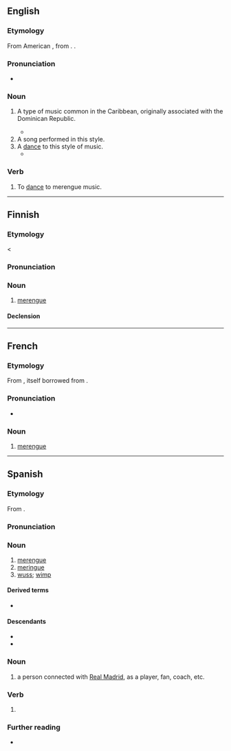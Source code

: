 ==English==
{{wikipedia}}

===Etymology===
From American {{bor|en|es|merengue}}, from {{der|en|fr|meringue}}. {{doublet|en|meringue}}.

===Pronunciation===
* {{IPA|en|/məˈɹɛŋɡeɪ/}}

===Noun===
{{en-noun|~}}

# {{lb|en|music|uncountable}} A type of music common in the Caribbean, originally associated with the Dominican Republic.
#* {{quote-journal|en|2007|January 7|Alex Mindlin|For a Shuttered Marina, Some Regret, Some Relief|New York Times|url=http://www.nytimes.com/2007/01/07/nyregion/thecity/07mari.html
|passage=The marina was a mainstay of the neighborhood, and Mr. O’Rourke was known for staging salsa and '''merengue''' concerts.}}
# A song performed in this style.
# A [[dance]] to this style of music.
#* {{quote-book|en|title=Latin Dance|author=Elizabeth Drake-Boyt|year=2011|page=86|ISBN=0313376093|passage=If Trujillo said everybody had to dance the '''merengue''', then everybody danced the '''merengue''', for so feared was he by Dominicans that it was said that even a glance from him had the power to kill someone from across the street.}}

===Verb===
{{en-verb}}

# {{lb|en|intransitive}} To [[dance]] to merengue music.
{{C|en|Dances}}

----

==Finnish==

===Etymology===
< {{bor|fi|es|merengue}}

===Pronunciation===
{{fi-p|merenge}}

===Noun===
{{fi-noun}}

# [[#English|merengue]] {{gloss|music and dance}}

====Declension====
{{fi-decl-nalle|n=sg|merengu|||a}}

----

==French==

===Etymology===
From {{bor|fr|es|merengue}}, itself borrowed from {{der|fr|fr|meringue}}.

===Pronunciation===
* {{fr-IPA|mére_ngué}}

===Noun===
{{fr-noun|m}}

# {{lb|fr|music}} [[#English|merengue]]

{{C|fr|Musical genres}}

----

==Spanish==

===Etymology===
From {{bor|es|fr|meringue}}.

===Pronunciation===
{{es-IPA}}

===Noun===
{{es-noun|m}}

# [[#English|merengue]] {{gloss|a type of music common in the Caribbean}}
# [[meringue]]
# [[wuss]]; [[wimp]]

====Derived terms====
* {{l|es|merenguero}}

====Descendants====
* {{desc|en|merengue|bor=1}}
* {{desc|fr|merengue|bor=1}}

===Noun===
{{es-noun|mf}}

# {{lb|es|football}} a person connected with [[w:Real Madrid C.F.|Real Madrid]], as a player, fan, coach, etc.

===Verb===
{{head|es|verb form}}

# {{es-verb form of|merengar}}

===Further reading===
* {{R:es:DRAE}}